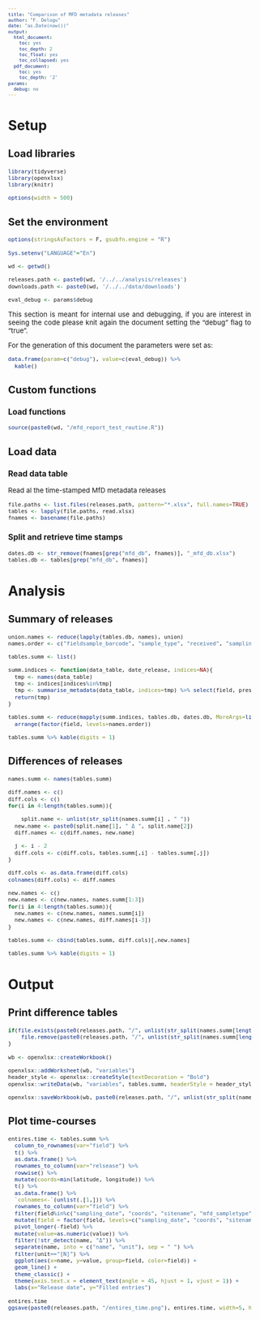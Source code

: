 ```yaml
---
title: "Comparison of MFD metadata releases"
author: "F. Delogu"
date: "as.Date(now())"
output:
  html_document:
    toc: yes
    toc_depth: 2
    toc_float: yes
    toc_collapsed: yes
  pdf_document:
    toc: yes
    toc_depth: '2'
params:
  debug: no
---
```


<style type="text/css">
body, td {
   font-size: 10pt;
   text-align: justify
}
code.r{
  font-size: 8pt;
}
pre {
  font-size: 8pt
}
</style>

# Setup

## Load libraries
```r
library(tidyverse)
library(openxlsx)
library(knitr)

options(width = 500)
```

## Set the environment
```r
options(stringsAsFactors = F, gsubfn.engine = "R")

Sys.setenv("LANGUAGE"="En")

wd <- getwd()

releases.path <- paste0(wd, '/../../analysis/releases')
downloads.path <- paste0(wd, '/../../data/downloads')

eval_debug <- params$debug
```

This section is meant for internal use and debugging, if you are interest in seeing the code please knit again the document setting the "debug" flag to "true". 

For the generation of this document the parameters were set as:
```r
data.frame(param=c("debug"), value=c(eval_debug)) %>%
  kable()
```

## Custom functions

### Load functions
```r
source(paste0(wd, "/mfd_report_test_routine.R"))
```

## Load data

### Read data table
Read al the time-stamped MfD metadata releases
```r
file.paths <- list.files(releases.path, pattern="*.xlsx", full.names=TRUE)
tables <- lapply(file.paths, read.xlsx)
fnames <- basename(file.paths)
```

### Split and retrieve time stamps
```r
dates.db <- str_remove(fnames[grep("mfd_db", fnames)], "_mfd_db.xlsx")
tables.db <- tables[grep("mfd_db", fnames)]
```

# Analysis

## Summary of releases
```r
union.names <- reduce(lapply(tables.db, names), union)
names.order <- c("fieldsample_barcode", "sample_type", "received", "sampling_date", "latitude", "longitude", "habitat_type", "habitat_typenumber", "sitename", "mfd_sampletype", "mfd_areatype", "mfd_hab1", "mfd_hab2", "mfd_hab3", "sampling_comment", "project_id")

tables.summ <- list()

summ.indices <- function(data_table, date_release, indices=NA){
  tmp <- names(data_table)
  tmp <- indices[indices%in%tmp]
  tmp <- summarise_metadata(data_table, indices=tmp) %>% select(field, present, `present [%]`) %>% `colnames<-`(c("field", paste0(date_release, " [N]"), paste0(date_release, " [%]")))
  return(tmp)
}

tables.summ <- reduce(mapply(summ.indices, tables.db, dates.db, MoreArgs=list(indices=names.order), SIMPLIFY = F), full_join) %>%
  arrange(factor(field, levels=names.order))

tables.summ %>% kable(digits = 1)
```

## Differences of releases
```r
names.summ <- names(tables.summ)

diff.names <- c()
diff.cols <- c()
for(i in 4:length(tables.summ)){

    split.name <- unlist(str_split(names.summ[i] , " "))
  new.name <- paste0(split.name[1], " Δ ", split.name[2])
  diff.names <- c(diff.names, new.name)

  j <- i - 2
  diff.cols <- c(diff.cols, tables.summ[,i] - tables.summ[,j])
}

diff.cols <- as.data.frame(diff.cols)
colnames(diff.cols) <- diff.names

new.names <- c()
new.names <- c(new.names, names.summ[1:3])
for(i in 4:length(tables.summ)){
  new.names <- c(new.names, names.summ[i])
  new.names <- c(new.names, diff.names[i-3])
}

tables.summ <- cbind(tables.summ, diff.cols)[,new.names]

tables.summ %>% kable(digits = 1)
```

# Output

## Print difference tables
```r

if(file.exists(paste0(releases.path, "/", unlist(str_split(names.summ[length(names.summ)], " "))[1], "_diff.xlsx"))){
    file.remove(paste0(releases.path, "/", unlist(str_split(names.summ[length(names.summ)], " "))[1], "_diff.xlsx"))
}

wb <- openxlsx::createWorkbook()
    
openxlsx::addWorksheet(wb, "variables")
header_style <- openxlsx::createStyle(textDecoration = "Bold")
openxlsx::writeData(wb, "variables", tables.summ, headerStyle = header_style)

openxlsx::saveWorkbook(wb, paste0(releases.path, "/", unlist(str_split(names.summ[length(names.summ)], " "))[1], "_diff.xlsx"))
```

## Plot time-courses
```r
entires.time <- tables.summ %>%
  column_to_rownames(var="field") %>%
  t() %>%
  as.data.frame() %>%
  rownames_to_column(var="relsease") %>%
  rowwise() %>%
  mutate(coords=min(latitude, longitude)) %>%
  t() %>%
  as.data.frame() %>%
  `colnames<-`(unlist(.[1,])) %>%
  rownames_to_column(var="field") %>%
  filter(field%in%c("sampling_date", "coords", "sitename", "mfd_sampletype", "mfd_areatype", "mfd_hab1", "mfd_hab2", "mfd_hab3")) %>%
  mutate(field = factor(field, levels=c("sampling_date", "coords", "sitename", "mfd_sampletype", "mfd_areatype", "mfd_hab1", "mfd_hab2", "mfd_hab3"))) %>%
  pivot_longer(-field) %>%
  mutate(value=as.numeric(value)) %>%
  filter(!str_detect(name, "Δ")) %>%
  separate(name, into = c("name", "unit"), sep = " ") %>%
  filter(unit=="[N]") %>%
  ggplot(aes(x=name, y=value, group=field, color=field)) +
  geom_line() +
  theme_classic() +
  theme(axis.text.x = element_text(angle = 45, hjust = 1, vjust = 1)) +
  labs(x="Release date", y="Filled entries")

entires.time
ggsave(paste0(releases.path, "/entires_time.png"), entires.time, width=5, height=3.75)
```
